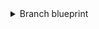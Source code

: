 <details>
<summary>Branch blueprint</summary>

```json showLineNumbers
{
  "identifier": "branch_protection",
  "title": "Branch",
  "icon": "Microservice",
  "schema": {
    "properties": {
      "require_approval_count": {
        "title": "Require approvals",
        "type": "number",
        "icon": "DefaultProperty",
        "description": "The number of approvals required before merging a pull request"
      },
      "is_protected": {
        "title": "Is branch protected",
        "type": "boolean",
        "icon": "DefaultProperty",
        "description": "Indicates whether certain rules must be met before changes can be merged"

      },
      "require_code_owner_review": {
        "title": "Require code owner review",
        "type": "boolean",
        "icon": "DefaultProperty",
        "description": "Requires review from code owners before a pull request can be merged"

      },
      "allow_deletions": {
        "title": "Allow deletions",
        "type": "boolean",
        "icon": "DefaultProperty",
        "description": "Allows users with bypass permissions to delete matching references in the branch"

      },
      "allow_force_pushes": {
        "title": "Allow force pushes",
        "type": "boolean",
        "icon": "DefaultProperty",
        "description": "Permits users with push access to force push changes to the branch"

      },
      "url": {
        "title": "Branch url",
        "type": "string",
        "format": "url",
        "description": "URL of the branch in the repository"
      },
      "require_signed_commits": {
        "title": "Require signed commits",
        "type": "boolean",
        "icon": "DefaultProperty",
        "description": "Ensures that commits pushed to the branch are signed"
      },
      "require_linear_history": {
        "title": "Require linear history",
        "type": "boolean",
        "icon": "DefaultProperty",
        "description": "Enforces a linear history in the branch by preventing merge commits"
      },
      "restrict_creations": {
        "title": "Restrict creations",
        "type": "boolean",
        "icon": "DefaultProperty",
        "description": "Restricts the creation of matching references in the branch, allowing only users with bypass permissions"
      },
      "restrict_updates": {
        "title": "Restrict updates",
        "type": "boolean",
        "icon": "DefaultProperty",
        "description": "Prevents updates to matching references in the branch, limiting changes to users with bypass permissions"
      },
      "require_conversation_resolution": {
        "title": "Require conversation resolution",
        "type": "boolean",
        "icon": "DefaultProperty",
        "description": "Ensures that all comments and conversations are resolved before merging a pull request"
      },
      "lock_branch": {
        "title": "Lock branch",
        "type": "boolean",
        "icon": "DefaultProperty",
        "description": "Locks the branch, preventing any changes from being made unless explicitly unlocked"

      },
      "block_force_pushes": {
        "title": "Block force pushes",
        "type": "boolean",
        "icon": "DefaultProperty",
        "description": "Prevent users with push access from force pushing to refs"
      }
    },
    "required": []
  },
  "mirrorProperties": {},
  "calculationProperties": {},
  "aggregationProperties": {},
  "relations": {
    "repository": {
      "title": "Repository",
      "target": "service",
      "required": false,
      "many": false
    }
  }
}
```

</details>
